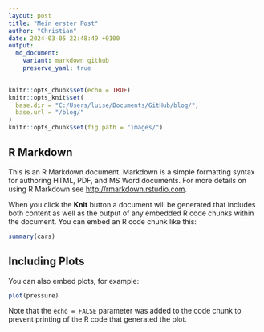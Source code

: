 ```yaml
---
layout: post
title: "Mein erster Post"
author: "Christian"
date: 2024-03-05 22:48:49 +0100
output: 
  md_document:
    variant: markdown_github
    preserve_yaml: true
---
```


```r
knitr::opts_chunk$set(echo = TRUE)
knitr::opts_knit$set(
  base.dir = "C:/Users/luise/Documents/GitHub/blog/",
  base.url = "/blog/"
)
knitr::opts_chunk$set(fig.path = "images/")
```

## R Markdown

This is an R Markdown document. Markdown is a simple formatting syntax for authoring HTML, PDF, and MS Word documents. For more details on using R Markdown see <http://rmarkdown.rstudio.com>.

When you click the **Knit** button a document will be generated that includes both content as well as the output of any embedded R code chunks within the document. You can embed an R code chunk like this:

```r
summary(cars)
```

## Including Plots

You can also embed plots, for example:

```r
plot(pressure)
```

Note that the `echo = FALSE` parameter was added to the code chunk to prevent printing of the R code that generated the plot.
